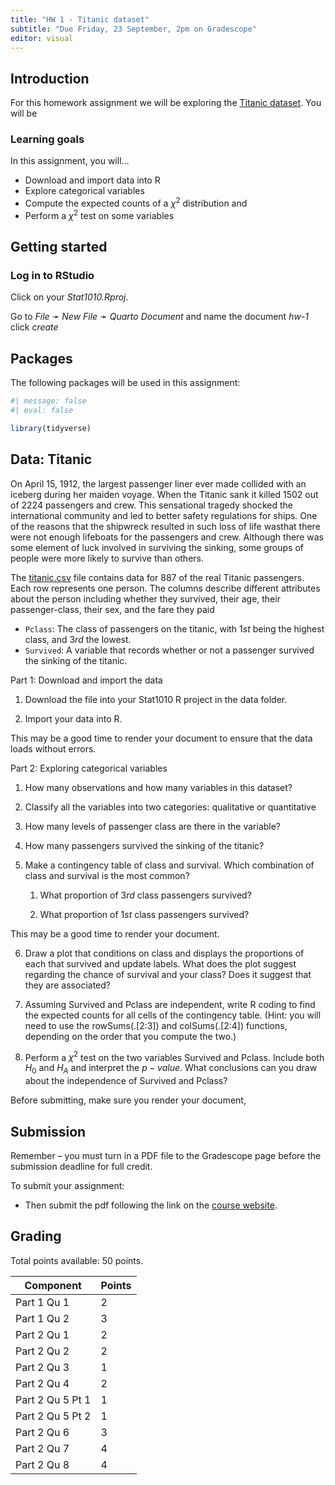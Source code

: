 ```yaml
---
title: "HW 1 - Titanic dataset"
subtitle: "Due Friday, 23 September, 2pm on Gradescope"
editor: visual
---
```


## Introduction

For this homework assignment we will be exploring the [Titanic dataset](https://github.com/stats1010-f22/website/blob/main/hw/data/titanic.csv). You will be

### Learning goals

In this assignment, you will...

-   Download and import data into R
-   Explore categorical variables
-   Compute the expected counts of a $\chi^2$ distribution and
-   Perform a $\chi^2$ test on some variables

## Getting started

### Log in to RStudio

Click on your *Stat1010.Rproj*.

Go to *File* ➛ *New File* ➛ *Quarto Document* and name the document *hw-1* click *create*

## Packages

The following packages will be used in this assignment:

```r
#| message: false
#| eval: false

library(tidyverse)
```

## Data: Titanic

On April 15, 1912, the largest passenger liner ever made collided with an iceberg during her maiden voyage. When the Titanic sank it killed 1502 out of 2224 passengers and crew. This sensational tragedy shocked the international community and led to better safety regulations for ships. One of the reasons that the shipwreck resulted in such loss of life wasthat there were not enough lifeboats for the passengers and crew. Although there was some element of luck involved in surviving the sinking, some groups of people were more likely to survive than others.

The [titanic.csv](https://github.com/stats1010-f22/website/blob/main/hw/data/titanic.csv) file contains data for 887 of the real Titanic passengers. Each row represents one person. The columns describe different attributes about the person including whether they survived, their age, their passenger-class, their sex, and the fare they paid

-   `Pclass`: The class of passengers on the titanic, with $1st$ being the highest class, and $3rd$ the lowest.
-   `Survived`: A variable that records whether or not a passenger survived the sinking of the titanic.

Part 1: Download and import the data

1.  Download the file into your Stat1010 R project in the data folder.

2.  Import your data into R.

::: callout-warning
This may be a good time to render your document to ensure that the data loads without errors.
:::

Part 2: Exploring categorical variables

1.  How many observations and how many variables in this dataset?

2.  Classify all the variables into two categories: qualitative or quantitative

3.  How many levels of passenger class are there in the variable?

4.  How many passengers survived the sinking of the titanic?

5.  Make a contingency table of class and survival. Which combination of class and survival is the most common?

    1.  What proportion of $3rd$ class passengers survived?

    2.  What proportion of $1st$ class passengers survived?

::: callout-warning
This may be a good time to render your document.
:::

6.  Draw a plot that conditions on class and displays the proportions of each that survived and update labels. What does the plot suggest regarding the chance of survival and your class? Does it suggest that they are associated?

7.  Assuming Survived and Pclass are independent, write R coding to find the expected counts for all cells of the contingency table. (Hint: you will need to use the rowSums(.\[2:3\]) and colSums(.\[2:4\]) functions, depending on the order that you compute the two.)

8.  Perform a $\chi^2$ test on the two variables Survived and Pclass. Include both $H_0$ and $H_A$ and interpret the $p-value$. What conclusions can you draw about the independence of Survived and Pclass?

::: callout-warning
Before submitting, make sure you render your document,
:::

## Submission

::: callout-warning
Remember -- you must turn in a PDF file to the Gradescope page before the submission deadline for full credit.
:::

To submit your assignment:

-   Then submit the pdf following the link on the [course website](https://stats1010-f22.github.io/website/course-links.html).

## Grading

Total points available: 50 points.

| Component        | Points |
|------------------|--------|
| Part 1 Qu 1      | 2      |
| Part 1 Qu 2      | 3      |
| Part 2 Qu 1      | 2      |
| Part 2 Qu 2      | 2      |
| Part 2 Qu 3      | 1      |
| Part 2 Qu 4      | 2      |
| Part 2 Qu 5 Pt 1 | 1      |
| Part 2 Qu 5 Pt 2 | 1      |
| Part 2 Qu 6      | 3      |
| Part 2 Qu 7      | 4      |
| Part 2 Qu 8      | 4      |
